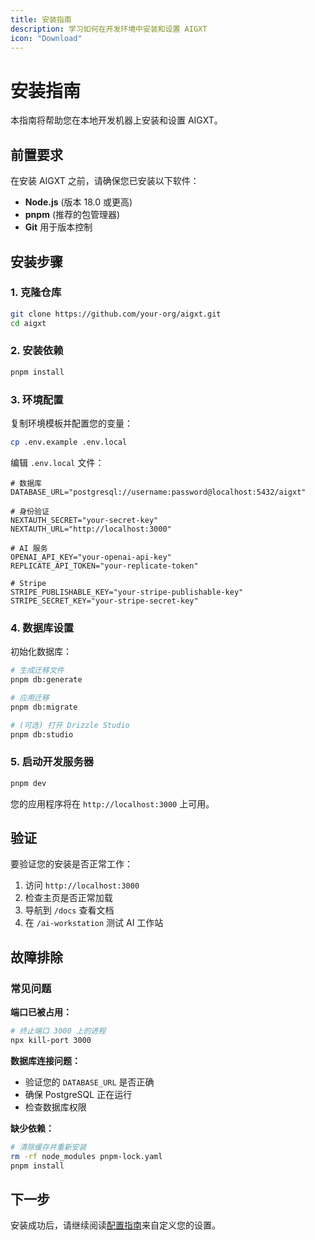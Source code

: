 ```yaml
---
title: 安装指南
description: 学习如何在开发环境中安装和设置 AIGXT
icon: "Download"
---
```


# 安装指南

本指南将帮助您在本地开发机器上安装和设置 AIGXT。

## 前置要求

在安装 AIGXT 之前，请确保您已安装以下软件：

- **Node.js** (版本 18.0 或更高)
- **pnpm** (推荐的包管理器)
- **Git** 用于版本控制

## 安装步骤

### 1. 克隆仓库

```bash
git clone https://github.com/your-org/aigxt.git
cd aigxt
```

### 2. 安装依赖

```bash
pnpm install
```

### 3. 环境配置

复制环境模板并配置您的变量：

```bash
cp .env.example .env.local
```

编辑 `.env.local` 文件：

```env
# 数据库
DATABASE_URL="postgresql://username:password@localhost:5432/aigxt"

# 身份验证
NEXTAUTH_SECRET="your-secret-key"
NEXTAUTH_URL="http://localhost:3000"

# AI 服务
OPENAI_API_KEY="your-openai-api-key"
REPLICATE_API_TOKEN="your-replicate-token"

# Stripe
STRIPE_PUBLISHABLE_KEY="your-stripe-publishable-key"
STRIPE_SECRET_KEY="your-stripe-secret-key"
```

### 4. 数据库设置

初始化数据库：

```bash
# 生成迁移文件
pnpm db:generate

# 应用迁移
pnpm db:migrate

# (可选) 打开 Drizzle Studio
pnpm db:studio
```

### 5. 启动开发服务器

```bash
pnpm dev
```

您的应用程序将在 `http://localhost:3000` 上可用。

## 验证

要验证您的安装是否正常工作：

1. 访问 `http://localhost:3000`
2. 检查主页是否正常加载
3. 导航到 `/docs` 查看文档
4. 在 `/ai-workstation` 测试 AI 工作站

## 故障排除

### 常见问题

**端口已被占用：**
```bash
# 终止端口 3000 上的进程
npx kill-port 3000
```

**数据库连接问题：**
- 验证您的 `DATABASE_URL` 是否正确
- 确保 PostgreSQL 正在运行
- 检查数据库权限

**缺少依赖：**
```bash
# 清除缓存并重新安装
rm -rf node_modules pnpm-lock.yaml
pnpm install
```

## 下一步

安装成功后，请继续阅读[配置指南](/docs/getting-started/configuration)来自定义您的设置。
